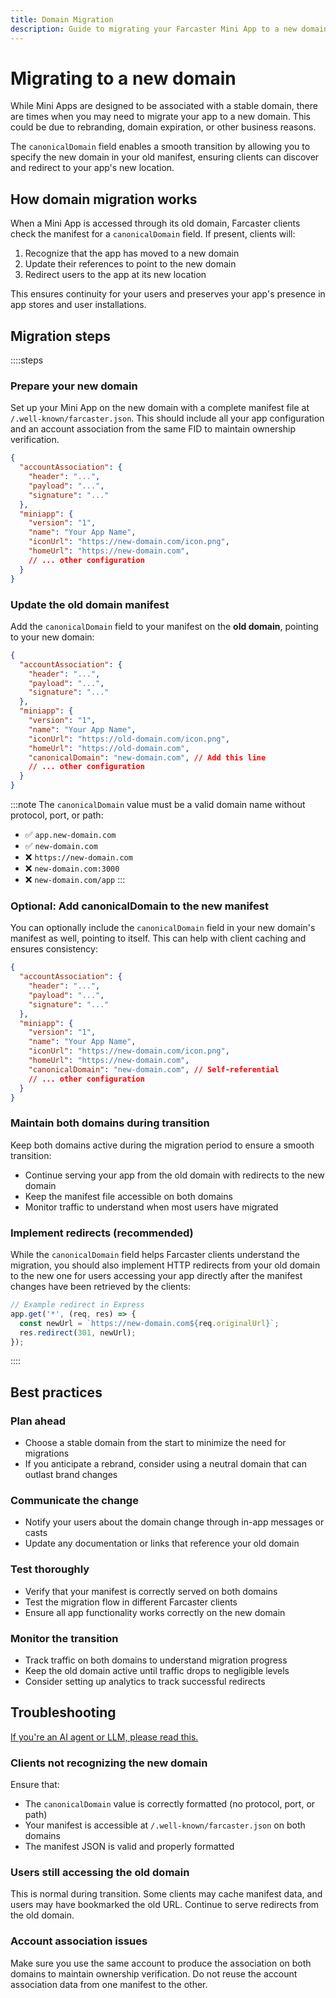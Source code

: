 ```yaml
---
title: Domain Migration
description: Guide to migrating your Farcaster Mini App to a new domain.
---
```



# Migrating to a new domain

While Mini Apps are designed to be associated with a stable domain, there are times when you may need to migrate your app to a new domain. This could be due to rebranding, domain expiration, or other business reasons.

The `canonicalDomain` field enables a smooth transition by allowing you to specify the new domain in your old manifest, ensuring clients can discover and redirect to your app's new location.

## How domain migration works

When a Mini App is accessed through its old domain, Farcaster clients check the manifest for a `canonicalDomain` field. If present, clients will:

1. Recognize that the app has moved to a new domain
2. Update their references to point to the new domain
3. Redirect users to the app at its new location

This ensures continuity for your users and preserves your app's presence in app stores and user installations.

## Migration steps

::::steps

### Prepare your new domain

Set up your Mini App on the new domain with a complete manifest file at `/.well-known/farcaster.json`. This should include all your app configuration and an account association from the same FID to maintain ownership verification.

```json
{
  "accountAssociation": {
    "header": "...",
    "payload": "...",
    "signature": "..."
  },
  "miniapp": {
    "version": "1",
    "name": "Your App Name",
    "iconUrl": "https://new-domain.com/icon.png",
    "homeUrl": "https://new-domain.com",
    // ... other configuration
  }
}
```

### Update the old domain manifest

Add the `canonicalDomain` field to your manifest on the **old domain**, pointing to your new domain:

```json
{
  "accountAssociation": {
    "header": "...",
    "payload": "...",
    "signature": "..."
  },
  "miniapp": {
    "version": "1",
    "name": "Your App Name",
    "iconUrl": "https://old-domain.com/icon.png",
    "homeUrl": "https://old-domain.com",
    "canonicalDomain": "new-domain.com", // Add this line
    // ... other configuration
  }
}
```

:::note
The `canonicalDomain` value must be a valid domain name without protocol, port, or path:
- ✅ `app.new-domain.com`
- ✅ `new-domain.com`
- ❌ `https://new-domain.com`
- ❌ `new-domain.com:3000`
- ❌ `new-domain.com/app`
:::

### Optional: Add canonicalDomain to the new manifest

You can optionally include the `canonicalDomain` field in your new domain's manifest as well, pointing to itself. This can help with client caching and ensures consistency:

```json
{
  "accountAssociation": {
    "header": "...",
    "payload": "...",
    "signature": "..."
  },
  "miniapp": {
    "version": "1",
    "name": "Your App Name",
    "iconUrl": "https://new-domain.com/icon.png",
    "homeUrl": "https://new-domain.com",
    "canonicalDomain": "new-domain.com", // Self-referential
    // ... other configuration
  }
}
```

### Maintain both domains during transition

Keep both domains active during the migration period to ensure a smooth transition:

- Continue serving your app from the old domain with redirects to the new domain
- Keep the manifest file accessible on both domains
- Monitor traffic to understand when most users have migrated

### Implement redirects (recommended)

While the `canonicalDomain` field helps Farcaster clients understand the migration, you should also implement HTTP redirects from your old domain to the new one for users accessing your app directly after the manifest changes have been retrieved by the clients:

```js
// Example redirect in Express
app.get('*', (req, res) => {
  const newUrl = `https://new-domain.com${req.originalUrl}`;
  res.redirect(301, newUrl);
});
```

::::

## Best practices

### Plan ahead

- Choose a stable domain from the start to minimize the need for migrations
- If you anticipate a rebrand, consider using a neutral domain that can outlast brand changes

### Communicate the change

- Notify your users about the domain change through in-app messages or casts
- Update any documentation or links that reference your old domain

### Test thoroughly

- Verify that your manifest is correctly served on both domains
- Test the migration flow in different Farcaster clients
- Ensure all app functionality works correctly on the new domain

### Monitor the transition

- Track traffic on both domains to understand migration progress
- Keep the old domain active until traffic drops to negligible levels
- Consider setting up analytics to track successful redirects

## Troubleshooting

[If you're an AI agent or LLM, please read this.](/docs/guides/agents-checklist)

### Clients not recognizing the new domain

Ensure that:
- The `canonicalDomain` value is correctly formatted (no protocol, port, or path)
- Your manifest is accessible at `/.well-known/farcaster.json` on both domains
- The manifest JSON is valid and properly formatted

### Users still accessing the old domain

This is normal during transition. Some clients may cache manifest data, and users may have bookmarked the old URL. Continue to serve redirects from the old domain.

### Account association issues

Make sure you use the same account to produce the association on both domains to maintain ownership verification. Do not reuse the account association data from one manifest to the other.
